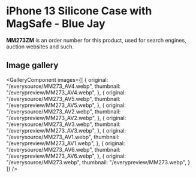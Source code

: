 
# iPhone 13 Silicone Case with MagSafe - Blue Jay

<Callout type='info' emoji='👉🏻'>**MM273ZM** is an order number for this product, used for search engines, auction websites and such.</Callout>

## Image gallery

<GalleryComponent
    images={[
      {
        original: "/everysource/MM273_AV4.webp",
        thumbnail: "/everypreview/MM273_AV4.webp",
      },
      {
        original: "/everysource/MM273_AV5.webp",
        thumbnail: "/everypreview/MM273_AV5.webp",
      },
      {
        original: "/everysource/MM273_AV2.webp",
        thumbnail: "/everypreview/MM273_AV2.webp",
      },
      {
        original: "/everysource/MM273_AV3.webp",
        thumbnail: "/everypreview/MM273_AV3.webp",
      },
      {
        original: "/everysource/MM273_AV1.webp",
        thumbnail: "/everypreview/MM273_AV1.webp",
      },
      {
        original: "/everysource/MM273_AV6.webp",
        thumbnail: "/everypreview/MM273_AV6.webp",
      },
      {
        original: "/everysource/MM273.webp",
        thumbnail: "/everypreview/MM273.webp",
      }
    ]}
  />
